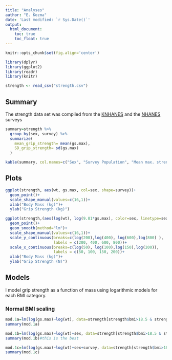 ```yaml
---
title: "Analyses"
author: "E. Kozma"
date: 'Last modified: `r Sys.Date()`'
output: 
  html_document:
    toc: true
    toc_float: true
---
```


```r
knitr::opts_chunk$set(fig.align='center')
```

```r
library(dplyr)
library(ggplot2)
library(readr)
library(knitr)

strength <- read_csv("strength.csv")
```

## Summary
The strength data set was compiled from the [KNHANES](https://knhanes.cdc.go.kr/knhanes/main.do) and the [NHANES](https://wwwn.cdc.gov/nchs/nhanes/) surveys

```r
summary=strength %>%
  group_by(sex, survey) %>%
  summarize(
    mean_grip_strength= mean(gs.max),
    SD_grip_strength= sd(gs.max)
  )

kable(summary, col.names=c("Sex", "Survey Population", "Mean max. strength", "SD max. strength"), caption = "Table 1. Strength as function of sex and survey population", align="llcc")
```

## Plots
```r

ggplot(strength, aes(wt, gs.max, col=sex, shape=survey))+
  geom_point()+
  scale_shape_manual(values=c(16,1))+
  xlab("Body Mass (kg)")+
  ylab("Grip Strength (kg)")
```




```r
ggplot(strength,(aes(log(wt), log(9.81*gs.max), color=sex, linetype=sex)))+
  geom_point()+
  geom_smooth(method="lm")+
  scale_shape_manual(values=c(16,1))+
  scale_y_continuous(breaks=c(log(200),log(400), log(600),log(800) ),
                     labels = c(200, 400, 600, 800))+
  scale_x_continuous(breaks=c(log(50), log(100),log(150),log(200)),
                     labels = c(50, 100, 150, 200))+
  xlab("Body Mass (kg)")+
  ylab("Grip Strength (N)")
```

## Models

I model grip strength as a function of mass using logarithmic models for each BMI category.

### Normal BMI scaling

```r
mod.1a=lm(log(gs.max)~log(wt), data=strength[strength$bmi>18.5 & strength$bmi<25,])
summary(mod.1a)

mod.1b=lm(log(gs.max)~log(wt)+sex, data=strength[strength$bmi>18.5 & strength$bmi<25,])
summary(mod.1b)#this is the best

mod.1c=lm(log(gs.max)~log(wt)+sex+survey, data=strength[strength$bmi>18.5 & strength$bmi<25,])
summary(mod.1c)
```

